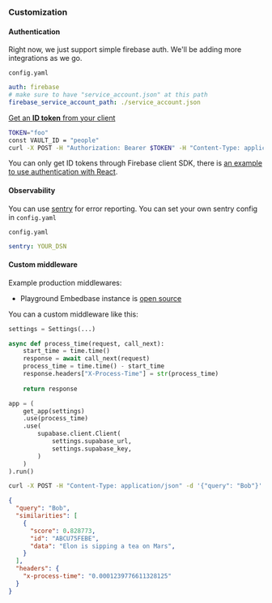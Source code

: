 
### Customization

#### Authentication

Right now, we just support simple firebase auth. We'll be adding more integrations as we go.

`config.yaml`
```yaml
auth: firebase
# make sure to have "service_account.json" at this path
firebase_service_account_path: ./service_account.json
```

[Get an **ID token** from your client](https://firebase.google.com/docs/auth/admin/verify-id-tokens#retrieve_id_tokens_on_clients)

```bash
TOKEN="foo"
const VAULT_ID = "people"
curl -X POST -H "Authorization: Bearer $TOKEN" -H "Content-Type: application/json" -d '{"query": "Bob"}' http://localhost:8080/v1/${VAULT_ID}/search | jq '.'
```

You can only get ID tokens through Firebase client SDK, there is [an example to use authentication with React](https://github.com/another-ai/embedbase/tree/main/examples/simple-react-auth).

#### Observability

You can use [sentry](https://sentry.io/welcome/) for error reporting. You can set your own sentry config in `config.yaml`

`config.yaml`
```yaml
sentry: YOUR_DSN
```

#### Custom middleware

Example production middlewares:

- Playground Embedbase instance is [open source](https://github.com/another-ai/embedbase-hosted)

You can a custom middleware like this:

```py
settings = Settings(...)

async def process_time(request, call_next):
    start_time = time.time()
    response = await call_next(request)
    process_time = time.time() - start_time
    response.headers["X-Process-Time"] = str(process_time)
    
    return response

app = (
    get_app(settings)
    .use(process_time)
    .use(
        supabase.client.Client(
            settings.supabase_url,
            settings.supabase_key,
        )
    )
).run()

```

```bash
curl -X POST -H "Content-Type: application/json" -d '{"query": "Bob"}' http://localhost:8080/v1/people/search | jq '.'
```

```json
{
  "query": "Bob",
  "similarities": [
    {
      "score": 0.828773,
      "id": "ABCU75FEBE",
      "data": "Elon is sipping a tea on Mars",
    }
  ],
  "headers": {
    "x-process-time": "0.0001239776611328125"
  }
}
```
